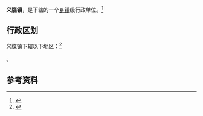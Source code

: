 {{中国乡级行政区|14/11/26/102/000}}

'''义牒镇'''，是{{PRC admin/fullname|14/11/26/102/000|3}}下辖的一个[[乡镇|乡镇]]级行政单位。<ref>{{PRC admin/ref sgc|{{PRC admin/parent|14/11/26/102/000}}}}</ref>

== 行政区划 ==

义牒镇下辖以下地区：<ref>{{PRC admin/ref sgc|14/11/26/102/000}}</ref>

{{PRC admin/children|14/11/26/102/000}}。

== 参考资料 ==

{{reflist}}

{{行政区划小作品}}
{{PRC admin/navcat|14/11/26/102/000}}